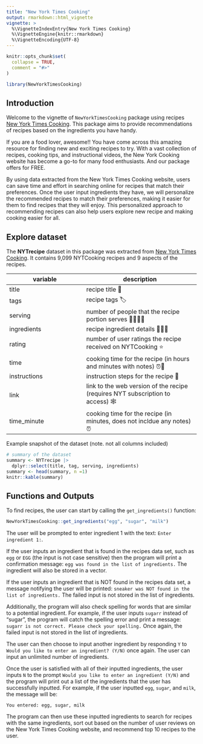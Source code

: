 ```yaml
---
title: "New York Times Cooking"
output: rmarkdown::html_vignette
vignette: >
  %\VignetteIndexEntry{New York Times Cooking}
  %\VignetteEngine{knitr::rmarkdown}
  %\VignetteEncoding{UTF-8}
---
```


```r
knitr::opts_chunk$set(
  collapse = TRUE,
  comment = "#>"
)
```

```r
library(NewYorkTimesCooking)
```

Introduction
---

Welcome to the vignette of `NewYorkTimesCooking` package using recipes [New York Times Cooking](https://cooking.nytimes.com/). This package aims to provide recommendations of recipes based on the ingredients you have handy. 

If you are a food lover, awesome!! You have come across this amazing resource for finding new and exciting recipes to try. With a vast collection of recipes, cooking tips, and instructional videos, the New York Cooking website has become a go-to for many food enthusiasts. And our package offers for FREE. 

By using data extracted from the New York Times Cooking website, users can save time and effort in searching online for recipes that match their preferences. Once the user input ingredients they have, we will personalize the recommended recipes to match their preferences, making it easier for them to find recipes that they will enjoy. This personalized approach to recommending recipes can also help users explore new recipe and making cooking easier for all.

Explore dataset
---

The __NYTrecipe__ dataset in this package was extracted from [New York Times Cooking](https://cooking.nytimes.com/). It contains 9,099 NYTCooking recipes and 9 aspects of the recipes. 

variable | description
---------| -------------
title       | recipe title 🍜
tags        | recipe tags 🏷 
serving     | number of people that the recipe portion serves 👨‍👩‍👧‍👦
ingredients | recipe ingredient details 🌽🍗🥕
rating      | number of user ratings the recipe received on NYTCooking ⭐️
time        | cooking time for the recipe (in hours and minutes with notes) ⏰📝
instructions| instruction steps for the recipe 📝
link        | link to the web version of the recipe (requires NYT subscription to access) 🕸
time_minute | cooking time for the recipe (in minutes, does not incldue any notes) ⏰

Example snapshot of the dataset (note. not all columns included)

```r
# summary of the dataset 
summary <- NYTrecipe |>
  dplyr::select(title, tag, serving, ingredients)
summary <- head(summary, n =1)
knitr::kable(summary)
```

Functions and Outputs
---

To find recipes, the user can start by calling the `get_ingredients()` function:

```r
NewYorkTimesCooking::get_ingredients("egg", "sugar", "milk")
```

The user will be prompted to enter ingredient 1 with the text: `Enter ingredient 1: `.

If the user inputs an ingredient that is found in the recipes data set, such as `egg` or `EGG` (the input is not case sensitive) then the program will print a confirmation message: `egg was found in the list of ingredients.` The ingredient will also be stored in a vector. 

If the user inputs an ingredient that is NOT found in the recipes data set, a message notifying the user will be printed: `sneaker was NOT found in the list of ingredients.` The failed input is not stored in the list of ingredients.

Additionally, the program will also check spelling for words that are similar to a potential ingredient. For example, if the user inputs `sugarr` instead of "sugar", the program will catch the spelling error and print a message: `sugarr is not correct. Please check your spelling.` Once again, the failed input is not stored in the list of ingredients. 

The user can then choose to input another ingredient by responding `Y` to `Would you like to enter an ingredient? (Y/N)` once again. The user can input an unlimited number of ingredients.

Once the user is satisfied with all of their inputted ingredients, the user inputs `N` to the prompt `Would you like to enter an ingredient (Y/N)` and the program will print out a list of the ingredients that the user has successfully inputted. For example, if the user inputted `egg`, `sugar`, and `milk`, the message will be:

`You entered: egg, sugar, milk`

The program can then use these inputted ingredients to search for recipes with the same ingredients, sort out based on the number of user reviews on the New York Times Cooking website, and recommend top 10 recipes to the user.
